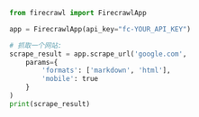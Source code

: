 ```python
from firecrawl import FirecrawlApp

app = FirecrawlApp(api_key="fc-YOUR_API_KEY")

# 抓取一个网站:
scrape_result = app.scrape_url('google.com', 
    params={
        'formats': ['markdown', 'html'], 
        'mobile': true
    }
)
print(scrape_result)
```